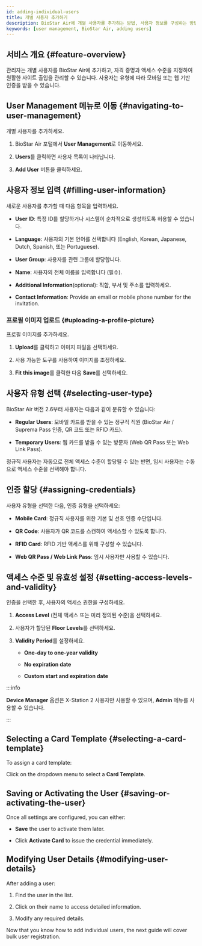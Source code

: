 ```yaml
---
id: adding-individual-users
title: 개별 사용자 추가하기
description: BioStar Air에 개별 사용자를 추가하는 방법, 사용자 정보를 구성하는 방법, 자격 증명과 액세스 수준을 지정하는 방법, 일반 및 임시 사용자 유형을 관리하는 방법을 안내합니다.
keywords: [user management, BioStar Air, adding users]
---
```



## 서비스 개요 {#feature-overview}

관리자는 개별 사용자를 BioStar Air에 추가하고, 자격 증명과 액세스 수준을 지정하여 원활한 사이트 출입을 관리할 수 있습니다. 사용자는 유형에 따라 모바일 또는 웹 기반 인증을 받을 수 있습니다.

<CustomerNote />

## User Management 메뉴로 이동 {#navigating-to-user-management}

개별 사용자를 추가하세요.

1. BioStar Air 포털에서 **User Management**로 이동하세요.

1. **Users**를 클릭하면 사용자 목록이 나타납니다.

1. **Add User** 버튼을 클릭하세요.

<YouTube videoId="FTgpsYPlP8k" />


## 사용자 정보 입력 {#filling-user-information}

새로운 사용자를 추가할 때 다음 항목을 입력하세요.

* **User ID**: 특정 ID를 할당하거나 시스템이 순차적으로 생성하도록 허용할 수 있습니다.

* **Language**: 사용자의 기본 언어를 선택합니다 (English, Korean, Japanese, Dutch, Spanish, 또는 Portuguese).

* **User Group**: 사용자를 관련 그룹에 할당합니다.

* **Name**: 사용자의 전체 이름을 입력합니다 (필수).

* **Additional Information**(optional): 직함, 부서 및 주소를 입력하세요.

* **Contact Information**: Provide an email or mobile phone number for the invitation.

### 프로필 이미지 업로드 {#uploading-a-profile-picture}

프로필 이미지를 추가하세요.

1. **Upload**를 클릭하고 이미지 파일을 선택하세요.

1. 사용 가능한 도구를 사용하여 이미지를 조정하세요.

1. **Fit this image**를 클릭한 다음 **Save**를 선택하세요.


## 사용자 유형 선택 {#selecting-user-type}

BioStar Air 버전 2.6부터 사용자는 다음과 같이 분류할 수 있습니다:

* **Regular Users**: 모바일 카드를 받을 수 있는 정규직 직원 (BioStar Air / Suprema Pass 인증, QR 코드 또는 RFID 카드).

* **Temporary Users**: 웹 카드를 받을 수 있는 방문자 (Web QR Pass 또는 Web Link Pass).

정규직 사용자는 자동으로 전체 액세스 수준이 할당될 수 있는 반면, 임시 사용자는 수동으로 액세스 수준을 선택해야 합니다.


## 인증 할당 {#assigning-credentials}

사용자 유형을 선택한 다음, 인증 유형을 선택하세요:

* **Mobile Card**: 정규직 사용자를 위한 기본 및 선호 인증 수단입니다.

* **QR Code**: 사용자가 QR 코드를 스캔하여 액세스할 수 있도록 합니다.

* **RFID Card**: RFID 기반 액세스를 위해 구성할 수 있습니다.

* **Web QR Pass / Web Link Pass**: 임시 사용자만 사용할 수 있습니다.


## 액세스 수준 및 유효성 설정 {#setting-access-levels-and-validity}

인증을 선택한 후, 사용자의 액세스 권한을 구성하세요.

1. **Access Level** (전체 액세스 또는 미리 정의된 수준)을 선택하세요.

1. 사용자가 할당된 **Floor Levels**를 선택하세요.

1. **Validity Period**를 설정하세요.

   * **One-day to one-year validity**

   * **No expiration date**

   * **Custom start and expiration date**

:::info

**Device Manager** 옵션은 X-Station 2 사용자만 사용할 수 있으며, **Admin** 메뉴를 사용할 수 있습니다.

:::


## Selecting a Card Template {#selecting-a-card-template}

To assign a card template:

Click on the dropdown menu to select a **Card Template**.


## Saving or Activating the User {#saving-or-activating-the-user}

Once all settings are configured, you can either:

* **Save** the user to activate them later.

* Click **Activate Card** to issue the credential immediately.


## Modifying User Details {#modifying-user-details}

After adding a user:

1. Find the user in the list.

1. Click on their name to access detailed information.

1. Modify any required details.


<NextStep>
<NextItem to='adding-users-in-bulk'>

Now that you know how to add individual users, the next guide will cover bulk user registration.

</NextItem>
</NextStep>

